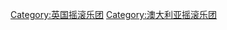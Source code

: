 {{Commonscat|Bee Gees}}

[[Category:英国摇滚乐团|Category:英国摇滚乐团]]
[[Category:澳大利亚摇滚乐团|Category:澳大利亚摇滚乐团]]
